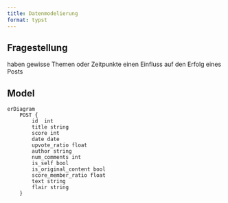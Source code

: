 ```yaml
---
title: Datenmodelierung
format: typst
---
```


## Fragestellung

haben gewisse Themen oder Zeitpunkte einen Einfluss auf den Erfolg eines Posts

## Model

```mermaid
erDiagram
    POST {
        id  int
        title string
        score int
        date date
        upvote_ratio float
        author string
        num_comments int
        is_self bool 
        is_original_content bool
        score_member_ratio float
        text string
        flair string
    }
```